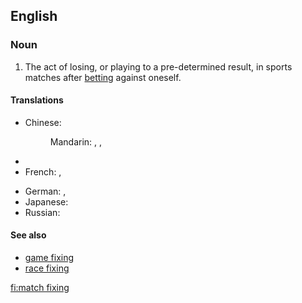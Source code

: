 ==English==
{{wikipedia}}

===Noun===
{{en-noun|-|head=[[match]] [[fixing]]}}

# {{sports}} The act of losing, or playing to a pre-determined result, in sports matches after [[betting]] against oneself.

====Translations====
{{trans-top|the act of losing, or playing to a pre-determined result}}
* Chinese:
*: Mandarin: {{t|cmn|假球|tr=jiǎqiú|sc=Hani}}, {{t|cmn|造馬|sc=Hani}}, {{t|cmn|造马|tr=zàomǎ|sc=Hani}}
* {{trreq|Finnish}}
* French: {{t|fr|match arrangé|m}}, {{t|fr|match truqué|m}}
{{trans-mid}}
* German: {{t|de|Match-Fixing|n}}, {{t|de|Spielmanipulation|f|p|alt=Spielmanipulationen}}
* Japanese: {{t|ja|八百長|tr=やおちょう, yaochō|sc=Jpan}}
* Russian: {{t|ru|договорной матч|m|tr=dogovornój matč|sc=Cyrl}}
{{trans-bottom}}

====See also====
* [[game fixing]]
* [[race fixing]]

[[fi:match fixing]]